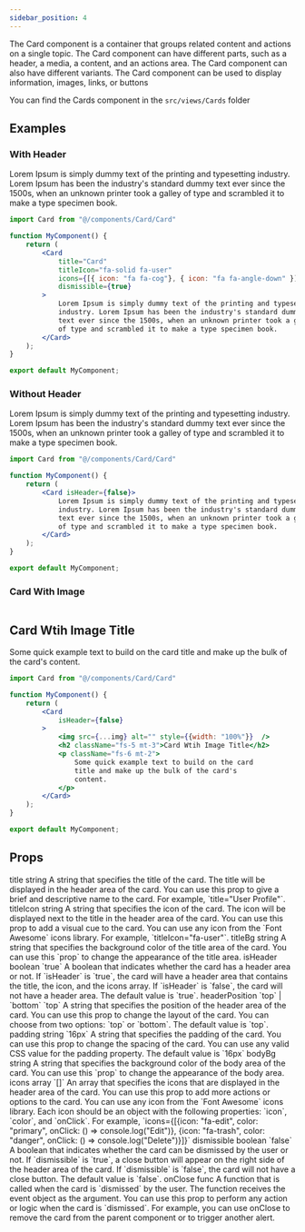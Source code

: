 ```yaml
---
sidebar_position: 4
---
```


The Card component is a container that groups related content and actions on a single topic. The Card component can have different parts, such as a header, a media, a content, and an actions area. The Card component can also have different variants. The Card component can be used to display information, images, links, or buttons

You can find the Cards component in the `src/views/Cards` folder


## Examples

### With Header

<CodePreview>
    <Col md={6}>
        <Card 
            title="Card" 
            titleIcon="fa-solid fa-user" 
            icons={[{ icon: "fa fa-cog"}, { icon: "fa fa-angle-down" }]}
            dismissible={true}
        >
            Lorem Ipsum is simply dummy text of the printing and typesetting industry. Lorem Ipsum has been the industry's standard dummy text ever since the 1500s, when an unknown printer took a galley of type and scrambled it to make a type specimen book.
        </Card>
    </Col>
</CodePreview>


```jsx title="Card"
import Card from "@/components/Card/Card"

function MyComponent() {
    return (
        <Card 
            title="Card" 
            titleIcon="fa-solid fa-user" 
            icons={[{ icon: "fa fa-cog"}, { icon: "fa fa-angle-down" }]}
            dismissible={true}
        >
            Lorem Ipsum is simply dummy text of the printing and typesetting 
            industry. Lorem Ipsum has been the industry's standard dummy 
            text ever since the 1500s, when an unknown printer took a galley 
            of type and scrambled it to make a type specimen book.
        </Card>
    );
}

export default MyComponent;
```

### Without Header

<CodePreview>
    <Col md={6}>
        <Card isHeader={false}>
            Lorem Ipsum is simply dummy text of the printing and typesetting 
            industry. Lorem Ipsum has been the industry's standard dummy 
            text ever since the 1500s, when an unknown printer took a galley 
            of type and scrambled it to make a type specimen book.
        </Card>
    </Col>
</CodePreview>


```jsx title="Card"
import Card from "@/components/Card/Card"

function MyComponent() {
    return (
        <Card isHeader={false}>
            Lorem Ipsum is simply dummy text of the printing and typesetting 
            industry. Lorem Ipsum has been the industry's standard dummy 
            text ever since the 1500s, when an unknown printer took a galley 
            of type and scrambled it to make a type specimen book.
        </Card>
    );
}

export default MyComponent;
```

### Card With Image

<CodePreview>
    <Col md={6}>
        <Card
            isHeader={false}
        >
            <img src={placeholderImage} alt="" style={{width: "100%"}}  />
            <h2 className="fs-5 mt-3">Card Wtih Image Title</h2>
            <p className="fs-6 mt-2">
                Some quick example text to build on the card
                title and make up the bulk of the card's
                content.
            </p>
        </Card>
    </Col>
</CodePreview>


```jsx title="Card"
import Card from "@/components/Card/Card"

function MyComponent() {
    return (
        <Card
            isHeader={false}
        >
            <img src={...img} alt="" style={{width: "100%"}}  />
            <h2 className="fs-5 mt-3">Card Wtih Image Title</h2>
            <p className="fs-6 mt-2">
                Some quick example text to build on the card
                title and make up the bulk of the card's
                content.
            </p>
        </Card>
    );
}

export default MyComponent;
```

## Props

<FeatureTable>
    <tr>
        <td>title</td>
        <td>string</td>
        <td></td>
        <td>A string that specifies the title of the card. The title will be displayed in the header area of the card. You can use this prop to give a brief and descriptive name to the card. For example, `title="User Profile"`.</td>
    </tr>
    <tr>
        <td>titleIcon</td>
        <td>string</td>
        <td></td>
        <td>A string that specifies the icon of the card. The icon will be displayed next to the title in the header area of the card. You can use this prop to add a visual cue to the card. You can use any icon from the `Font Awesome` icons library. For example, `titleIcon="fa-user"`.</td>
    </tr>
    <tr>
        <td>titleBg</td>
        <td>string</td>
        <td></td>
        <td>A string that specifies the background color of the title area of the card. You can use this `prop` to change the appearance of the title area. </td>
    </tr>
    <tr>
        <td>isHeader</td>
        <td>boolean</td>
        <td>`true`</td>
        <td>A boolean that indicates whether the card has a header area or not. If `isHeader` is `true`, the card will have a header area that contains the title, the icon, and the icons array. If `isHeader` is `false`, the card will not have a header area. The default value is `true`.</td>
    </tr>
    <tr>
        <td>headerPosition</td>
        <td>`top` | `bottom`</td>
        <td>`top`</td>
        <td>A string that specifies the position of the header area of the card. You can use this prop to change the layout of the card. You can choose from two options: `top` or `bottom`. The default value is `top`.</td>
    </tr>
    <tr>
        <td>padding</td>
        <td>string</td>
        <td>`16px`</td>
        <td>A string that specifies the padding of the card. You can use this prop to change the spacing of the card. You can use any valid CSS value for the padding property. The default value is `16px`</td>
    </tr>
    <tr>
        <td>bodyBg</td>
        <td>string</td>
        <td></td>
        <td>A string that specifies the background color of the body area of the card. You can use this `prop` to change the appearance of the body area.</td>
    </tr>
    <tr>
        <td>icons</td>
        <td>array</td>
        <td>`[]`</td>
        <td>An array that specifies the icons that are displayed in the header area of the card. You can use this prop to add more actions or options to the card. You can use any icon from the `Font Awesome` icons library. Each icon should be an object with the following properties: `icon`, `color`, and `onClick`. For example, `icons={[{icon: "fa-edit", color: "primary", onClick: () => console.log("Edit")}, {icon: "fa-trash", color: "danger", onClick: () => console.log("Delete")}]}`</td>
    </tr>
    <tr>
        <td>dismissible</td>
        <td>boolean</td>
        <td>`false`</td>
        <td>A boolean that indicates whether the card can be dismissed by the user or not. If `dismissible` is `true`, a close button will appear on the right side of the header area of the card. If `dismissible` is `false`, the card will not have a close button. The default value is `false`.</td>
    </tr>
    <tr>
        <td>onClose</td>
        <td>func</td>
        <td></td>
        <td>A function that is called when the card is `dismissed` by the user. The function receives the event object as the argument. You can use this prop to perform any action or logic when the card is `dismissed`. For example, you can use onClose to remove the card from the parent component or to trigger another alert.</td>
    </tr>

</FeatureTable>